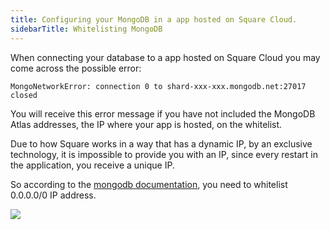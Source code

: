 ```yaml
---
title: Configuring your MongoDB in a app hosted on Square Cloud.
sidebarTitle: Whitelisting MongoDB 
---
```


When connecting your database to a app hosted on Square Cloud you may come across the possible error:
```
MongoNetworkError: connection 0 to shard-xxx-xxx.mongodb.net:27017 closed
```

You will receive this error message if you have not included the MongoDB Atlas addresses, the IP where your app is hosted, on the whitelist.

<Note>Due to how Square works in a way that has a dynamic IP, by an exclusive technology, it is impossible to provide you with an IP, since every restart in the application, you receive a unique IP.</Note>

So according to the [mongodb documentation](https://www.mongodb.com/docs/atlas/security/ip-access-list/), you need to whitelist 0.0.0.0/0 IP address.

<Frame>
  <img src="/images/mongodb-whitelist.png" style={{ borderRadius: '0.5rem' }} />
</Frame>